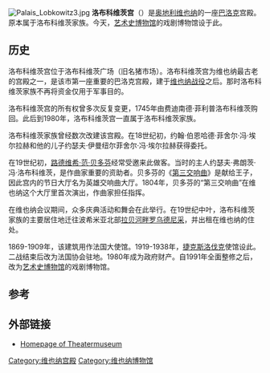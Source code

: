 {{Expand language|de|date=2018年9月}}
{{Unreferenced|time=2018-09-19T10:39:04+00:00}}

[[Image:Palais_Lobkowitz3.jpg|thumb]]
'''洛布科维茨宫'''（{{lang-de|'''''Palais Lobkowitz'''''}}）是[[奥地利|奥地利]][[维也纳|维也纳]]的一座[[巴洛克|巴洛克]]宫殿。原本属于洛布科维茨家族。今天，[[艺术史博物馆|艺术史博物馆]]的戏剧博物馆设于此。

== 历史 ==
洛布科维茨宫位于洛布科维茨广场（旧名猪市场）。洛布科维茨宫为维也纳最古老的宫殿之一，是该市第一座重要的巴洛克宫殿，建于[[维也纳战役|维也纳战役]]之后。那时洛布科维茨家族不再将资金仅用于军事目的。

洛布科维茨宫的所有权曾多次反复变更，1745年由费迪南德·菲利普洛布科维茨购回。此后到1980年，洛布科维茨宫一直属于洛布科维茨家族。

洛布科维茨家族曾经数次改建该宫殿。在18世纪初，约翰·伯恩哈德·菲舍尔·冯·埃尔拉赫和他的儿子约瑟夫·伊曼纽尔菲舍尔·冯·埃尔拉赫获得委托。

在19世纪初，[[路德维希·范·贝多芬|路德维希·范·贝多芬]]经常受邀来此做客。当时的主人约瑟夫·弗朗茨·冯·洛布科维茨，是作曲家重要的资助者。贝多芬的《[[第3号交响曲_(贝多芬)|第三交响曲]]》是献给王子，因此宫内的节日大厅名为英雄交响曲大厅。1804年，贝多芬的“第三交响曲”在维也纳这个大厅里首次演出，作曲家担任指挥。

在维也纳会议期间，众多庆典活动和舞会在此举行。在19世纪中叶，洛布科维茨家族的主要居住地迁往波希米亚北部[[拉贝河畔罗乌德尼采|拉贝河畔罗乌德尼采]]，并出租在维也纳的住处。

1869-1909年，该建筑用作法国大使馆。1919-1938年，[[捷克斯洛伐克|捷克斯洛伐克]]使馆设此。二战结束后改为法国协会驻地。1980年成为政府财产。自1991年全面整修之后，改为[[艺术史博物馆|艺术史博物馆]]的戏剧博物馆。 

== 参考 ==
{{Reflist|2}}

== 外部链接 ==
{{commonscat|Palais Lobkowitz, Vienna}}
* [http://www.theatermuseum.at/ Homepage of Theatermuseum] {{Wayback|url=http://www.theatermuseum.at/ |date=20210416142336 }}

{{coord|48|12|20|N|16|22|05|E|region:AT-9_type:landmark|display=title}}
{{Normdaten}}

[[Category:维也纳宫殿|Category:维也纳宫殿]]
[[Category:维也纳博物馆|Category:维也纳博物馆]]